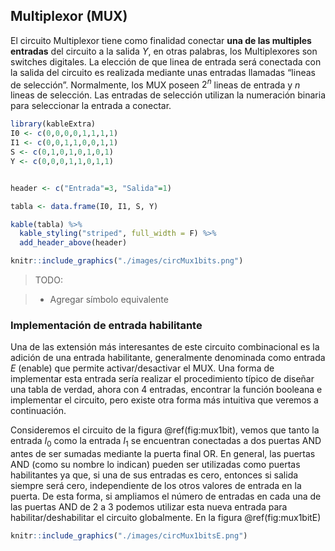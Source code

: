 ## Multiplexor (MUX)
El circuito Multiplexor tiene como finalidad conectar **una de las multiples entradas** del circuito a la salida $Y$, en otras palabras, los Multiplexores son switches digitales. La elección de que linea de entrada será conectada con la salida del circuito es realizada mediante unas entradas llamadas "lineas de selección". Normalmente, los MUX poseen $2^n$ lineas de entrada y $n$ lineas de selección. Las entradas de selección utilizan la numeración binaria para seleccionar la entrada a conectar.


```r
library(kableExtra)
I0 <- c(0,0,0,0,1,1,1,1)
I1 <- c(0,0,1,1,0,0,1,1)
S <- c(0,1,0,1,0,1,0,1)
Y <- c(0,0,0,1,1,0,1,1)


header <- c("Entrada"=3, "Salida"=1)

tabla <- data.frame(I0, I1, S, Y)

kable(tabla) %>% 
  kable_styling("striped", full_width = F) %>%
  add_header_above(header)
```

\begin{aligned}
  Y &=& \bar{I_0}I_1 S + I_0\bar{I_1}\bar{S}+I_0I_1\bar{S}+I_0I_1S\\
    &=& I_1S(I_0\bar{I_0})+I_0\bar{S}(I_1\bar{I_1})\\
    &=& I_1S+I_0\bar{S}\\
\end{aligned}

```r
knitr::include_graphics("./images/circMux1bits.png")
```

> TODO:

> - Agregar símbolo equivalente

### Implementación de entrada habilitante
Una de las extensión más interesantes de este circuito combinacional es la adición de una entrada habilitante, generalmente denominada como entrada $E$ (enable) que permite activar/desactivar el MUX. Una forma de implementar esta entrada sería realizar el procedimiento típico de diseñar una tabla de verdad, ahora con 4 entradas, encontrar la función booleana e implementar el circuito, pero existe otra forma más intuitiva que veremos a continuación.

Consideremos el circuito de la figura \@ref(fig:mux1bit), vemos que tanto la entrada $I_0$ como la entrada $I_1$ se encuentran conectadas a dos puertas AND antes de ser sumadas mediante la puerta final OR. En general, las puertas AND (como su nombre lo indican) pueden ser utilizadas como puertas habilitantes ya que, si una de sus entradas es cero, entonces si salida siempre será cero, independiente de los otros valores de entrada en la puerta. De esta forma, si ampliamos el número de entradas en cada una de las puertas AND de 2 a 3 podemos utilizar esta nueva entrada para habilitar/deshabilitar el circuito globalmente. En la figura \@ref(fig:mux1bitE)

```r
knitr::include_graphics("./images/circMux1bitsE.png")
```



































